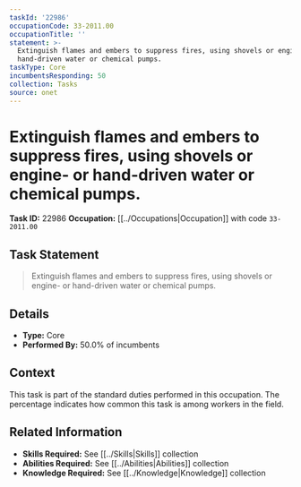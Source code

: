 ```yaml
---
taskId: '22986'
occupationCode: 33-2011.00
occupationTitle: ''
statement: >-
  Extinguish flames and embers to suppress fires, using shovels or engine- or
  hand-driven water or chemical pumps.
taskType: Core
incumbentsResponding: 50
collection: Tasks
source: onet
---
```

# Extinguish flames and embers to suppress fires, using shovels or engine- or hand-driven water or chemical pumps.

**Task ID:** 22986
**Occupation:** [[../Occupations|Occupation]] with code `33-2011.00`

## Task Statement

> Extinguish flames and embers to suppress fires, using shovels or engine- or hand-driven water or chemical pumps.

## Details

- **Type:** Core
- **Performed By:** 50.0% of incumbents

## Context

This task is part of the standard duties performed in this occupation. The percentage indicates how common this task is among workers in the field.

## Related Information

- **Skills Required:** See [[../Skills|Skills]] collection
- **Abilities Required:** See [[../Abilities|Abilities]] collection
- **Knowledge Required:** See [[../Knowledge|Knowledge]] collection
